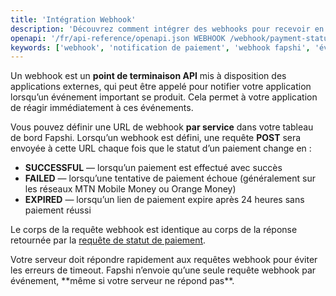 ```yaml
---
title: 'Intégration Webhook'
description: 'Découvrez comment intégrer des webhooks pour recevoir en temps réel les mises à jour du statut des paiements depuis Fapshi.'
openapi: '/fr/api-reference/openapi.json WEBHOOK /webhook/payment-status'
keywords: ['webhook', 'notification de paiement', 'webhook fapshi', 'événement de paiement', 'statut de transaction']
---
```


Un webhook est un **point de terminaison API** mis à disposition des applications externes, qui peut être appelé pour notifier votre application lorsqu’un événement important se produit. Cela permet à votre application de réagir immédiatement à ces événements.

Vous pouvez définir une URL de webhook **par service** dans votre tableau de bord Fapshi. Lorsqu’un webhook est défini, une requête **POST** sera envoyée à cette URL chaque fois que le statut d’un paiement change en :

- **SUCCESSFUL** — lorsqu’un paiement est effectué avec succès
- **FAILED** — lorsqu’une tentative de paiement échoue (généralement sur les réseaux MTN Mobile Money ou Orange Money)
- **EXPIRED** — lorsqu’un lien de paiement expire après 24 heures sans paiement réussi

Le corps de la requête webhook est identique au corps de la réponse retournée par la [requête de statut de paiement](/fr/api-reference/endpoint/payment-status).

<Note>
Votre serveur doit répondre rapidement aux requêtes webhook pour éviter les erreurs de timeout. Fapshi n’envoie qu’une seule requête webhook par événement, **même si votre serveur ne répond pas**.
</Note>
